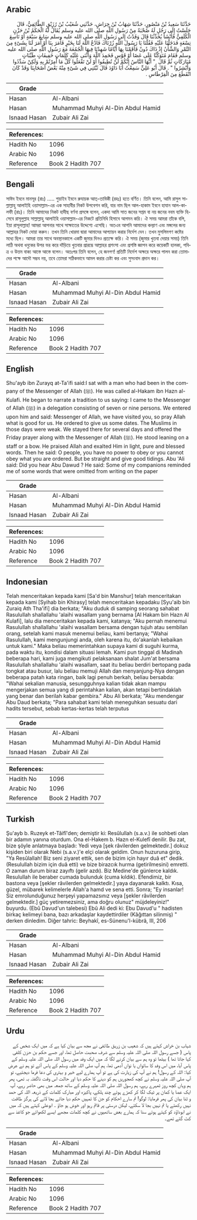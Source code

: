 ## Arabic


<div dir="rtl" lang="ar" style={{fontSize:'larger',backgroundColor:'#f8f9fa',padding:20}}>
حَدَّثَنَا سَعِيدُ بْنُ مَنْصُورٍ، حَدَّثَنَا شِهَابُ بْنُ خِرَاشٍ، حَدَّثَنِي شُعَيْبُ بْنُ رُزَيْقٍ الطَّائِفِيُّ، قَالَ جَلَسْتُ إِلَى رَجُلٍ لَهُ صُحْبَةٌ مِنْ رَسُولِ اللَّهِ صلى الله عليه وسلم يُقَالُ لَهُ الْحَكَمُ بْنُ حَزْنٍ الْكُلَفِيُّ فَأَنْشَأَ يُحَدِّثُنَا قَالَ وَفَدْتُ إِلَى رَسُولِ اللَّهِ صلى الله عليه وسلم سَابِعَ سَبْعَةٍ أَوْ تَاسِعَ تِسْعَةٍ فَدَخَلْنَا عَلَيْهِ فَقُلْنَا يَا رَسُولَ اللَّهِ زُرْنَاكَ فَادْعُ اللَّهَ لَنَا بِخَيْرٍ فَأَمَرَ بِنَا أَوْ أَمَرَ لَنَا بِشَىْءٍ مِنَ التَّمْرِ وَالشَّأْنُ إِذْ ذَاكَ دُونٌ فَأَقَمْنَا بِهَا أَيَّامًا شَهِدْنَا فِيهَا الْجُمُعَةَ مَعَ رَسُولِ اللَّهِ صلى الله عليه وسلم فَقَامَ مُتَوَكِّئًا عَلَى عَصًا أَوْ قَوْسٍ فَحَمِدَ اللَّهَ وَأَثْنَى عَلَيْهِ كَلِمَاتٍ خَفِيفَاتٍ طَيِّبَاتٍ مُبَارَكَاتٍ ثُمَّ قَالَ ‏ "‏ أَيُّهَا النَّاسُ إِنَّكُمْ لَنْ تُطِيقُوا أَوْ لَنْ تَفْعَلُوا كُلَّ مَا أُمِرْتُمْ بِهِ وَلَكِنْ سَدِّدُوا وَأَبْشِرُوا ‏"‏ ‏.‏ قَالَ أَبُو عَلِيٍّ سَمِعْتُ أَبَا دَاوُدَ قَالَ ثَبَّتَنِي فِي شَىْءٍ مِنْهُ بَعْضُ أَصْحَابِنَا وَقَدْ كَانَ انْقَطَعَ مِنَ الْقِرْطَاسِ ‏.‏
</div>
<div style={{backgroundColor:'#f8f9fa',padding:20, marginBottom: 10}}><table> <thead> <tr> <th>Grade</th> <th></th> </tr> </thead> <tbody> <tr><td>Hasan</td><td>Al-Albani</td></tr><tr><td>Hasan</td><td>Muhammad Muhyi Al-Din Abdul Hamid</td></tr><tr><td>Isnaad Hasan</td><td>Zubair Ali Zai</td></tr></tbody></table><table> <thead> <tr> <th>References:</th> <th></th> </tr> </thead> <tbody><tr><td>Hadith No</td><td>1096</td></tr><tr><td>Arabic No</td><td>1096</td></tr><tr><td>Reference</td><td>Book 2 Hadith 707</td></tr></tbody></table></div>

## Bengali


<div dir="ltr" lang="bn" style={{fontSize:'larger',backgroundColor:'#f8f9fa',padding:20}}>
সাঈদ ইবনে মানসূর (রাঃ) ..... শুয়াইব ইবনে রুযায়ক আত্‌-তাবিকী (রহঃ) হতে বর্ণিত। তিনি বলেন, আমি রাসুল সাল্লাল্লাহু আলাইহি ওয়াসাল্লাম-এর এক সাহাবীর নিকট উপবেশন করি, যার নাম ছিল আল-হাকাম ইবনে হাযান আল-কালফী (রাঃ)। তিনি আমাদের নিকট হাদীছ বর্ণনা প্রসঙ্গে বলেন, একদা আমি সাত জনের সপ্তম বা নয় জনের নবম ব্যক্তি হিসেবে রাসূলুল্লাহ সাল্লাল্লাহু আলাইহি ওয়াসাল্লাম-এর নিকটে প্রতিনিধি হিসাবে আগমন করি। ঐ সময় আমরা তাঁকে বলি, ইয়া রাসূলাল্লাহ! আমরা আপনার সাথে সাক্ষাতের উদ্দেশ্যে এসেছি। অতএব আপনি আমাদের কল্যাণ এবং মঙ্গলের জন্য আল্লাহর নিকট দোয়া করুন। তখন তিনি খোরমা দ্বারা আমাদের আপ্যায়ন করার নির্দেশ দেন। তখন মুসলিমগণ কষ্টের মধ্যে ছিল। আমরা তার সাথে অবস্থানকালে একটি জুমার দিনও প্রত্যক্ষ করি। ঐ সময় (জুমার খুতবা দেয়ার সময়) তিনি লাঠি অথবা ধনুকের উপর ভর করে দাঁড়িয়ে খুতবার প্রারম্ভে আল্লাহর প্রশংসা এবং প্রশস্তি জ্ঞাপন করে কয়েকটি হালকা, পবিত্র ও উত্তম বাক্য আস্তে আস্তে বলেন। অতঃপর তিনি বলেন, হে জনগণ! প্রতিটি নির্দেশ অক্ষরে অক্ষরে পালন করা তোমাদের পক্ষে আদৌ সম্ভব নয়, তবে তোমরা সঠিকভাবে আমল করার চেষ্টা কর এবং সুসংবাদ প্রদান কর।
</div>
<div style={{backgroundColor:'#f8f9fa',padding:20, marginBottom: 10}}><table> <thead> <tr> <th>Grade</th> <th></th> </tr> </thead> <tbody> <tr><td>Hasan</td><td>Al-Albani</td></tr><tr><td>Hasan</td><td>Muhammad Muhyi Al-Din Abdul Hamid</td></tr><tr><td>Isnaad Hasan</td><td>Zubair Ali Zai</td></tr></tbody></table><table> <thead> <tr> <th>References:</th> <th></th> </tr> </thead> <tbody><tr><td>Hadith No</td><td>1096</td></tr><tr><td>Arabic No</td><td>1096</td></tr><tr><td>Reference</td><td>Book 2 Hadith 707</td></tr></tbody></table></div>

## English


<div dir="ltr" lang="en" style={{fontSize:'larger',backgroundColor:'#f8f9fa',padding:20}}>
Shu'ayb ibn Zurayq at-Ta'ifi said:I sat with a man who had been in the company of the Messenger of Allah (ﷺ). He was called al-Hakam ibn Hazn al-Kulafi. He began to narrate a tradition to us saying: I came to the Messenger of Allah (ﷺ) in a delegation consisting of seven or nine persons. We entered upon him and said: Messenger of Allah, we have visited you, so pray Allah what is good for us. He ordered to give us some dates. The Muslims in those days were weak. We stayed there for several days and offered the Friday prayer along with the Messenger of Allah (ﷺ). He stood leaning on a staff or a bow. He praised Allah and exalted Him in light, pure and blessed words. Then he said: O people, you have no power to obey or you cannot obey what you are ordered. But be straight and give good tidings. Abu 'Ali said: Did you hear Abu Dawud ? He said: Some of my companions reminded me of some words that were omitted from writing on the paper
</div>
<div style={{backgroundColor:'#f8f9fa',padding:20, marginBottom: 10}}><table> <thead> <tr> <th>Grade</th> <th></th> </tr> </thead> <tbody> <tr><td>Hasan</td><td>Al-Albani</td></tr><tr><td>Hasan</td><td>Muhammad Muhyi Al-Din Abdul Hamid</td></tr><tr><td>Isnaad Hasan</td><td>Zubair Ali Zai</td></tr></tbody></table><table> <thead> <tr> <th>References:</th> <th></th> </tr> </thead> <tbody><tr><td>Hadith No</td><td>1096</td></tr><tr><td>Arabic No</td><td>1096</td></tr><tr><td>Reference</td><td>Book 2 Hadith 707</td></tr></tbody></table></div>

## Indonesian


<div dir="ltr" lang="id" style={{fontSize:'larger',backgroundColor:'#f8f9fa',padding:20}}>
Telah menceritakan kepada kami [Sa'd bin Manshur] telah menceritakan kepada kami [Syihab bin Khirasy] telah menceritakan kepadaku [Syu'aib bin Zuraiq Ath Tha'ifi] dia berkata; "Aku duduk di samping seorang sahabat Rasulullah shallallahu 'alaihi wasallam yang bernama [Al Hakam bin Hazn Al Kulafi], lalu dia menceritakan kepada kami, katanya; "Aku pernah menemui Rasulullah shallallahu 'alaihi wasallam bersama dengan tujuh atau sembilan orang, setelah kami masuk menemui beliau, kami bertanya; "Wahai Rasulullah, kami mengunjungi anda, oleh karena itu, do'akanlah kebaikan untuk kami." Maka beliau memerintahkan supaya kami di suguhi kurma, pada waktu itu, kondisi dalam situasi lemah. Kami pun tinggal di Madinah beberapa hari, kami juga mengikuti pelaksanaan shalat Jum'at bersama Rasulullah shallallahu 'alaihi wasallam, saat itu beliau berdiri bertopang pada tongkat atau busur, lalu beliau memuji Allah dan menyanjung-Nya dengan beberapa patah kata ringan, baik lagi penuh berkah, beliau bersabda: "Wahai sekalian manusia, sesungguhnya kalian tidak akan mampu mengerjakan semua yang di perintahkan kalian, akan tetapi bertindaklah yang benar dan berilah kabar gembira." Abu Ali berkata; "Aku mendengar Abu Daud berkata; "Para sahabat kami telah meneguhkan sesuatu dari hadits tersebut, sebab kertas-kertas telah terputus
</div>
<div style={{backgroundColor:'#f8f9fa',padding:20, marginBottom: 10}}><table> <thead> <tr> <th>Grade</th> <th></th> </tr> </thead> <tbody> <tr><td>Hasan</td><td>Al-Albani</td></tr><tr><td>Hasan</td><td>Muhammad Muhyi Al-Din Abdul Hamid</td></tr><tr><td>Isnaad Hasan</td><td>Zubair Ali Zai</td></tr></tbody></table><table> <thead> <tr> <th>References:</th> <th></th> </tr> </thead> <tbody><tr><td>Hadith No</td><td>1096</td></tr><tr><td>Arabic No</td><td>1096</td></tr><tr><td>Reference</td><td>Book 2 Hadith 707</td></tr></tbody></table></div>

## Turkish


<div dir="ltr" lang="tr" style={{fontSize:'larger',backgroundColor:'#f8f9fa',padding:20}}>
Şu'ayb b. Ruzeyk et-Tâifî'den; demiştir ki: Resûlullah (s.a.v.) ile sohbeti olan bir adamın yanına oturdum. Ona el-Hakem b. Hazn el-Kulefî denilir. Bu zat, bize şöyle anlatmaya başladı: Yedi veya [şek râvilerden gelmektedir.] dokuz kişiden biri olarak Nebi (s.a.v.)'e elçi olarak geldim. Onun huzuruna girip, "Ya Resûlallah! Biz seni ziyaret ettik, sen de bizim için hayır duâ et" dedik. (Resulullah bizim için duâ etti) ve bize birazcık hurma (getirilmesini) emretti. O zaman durum biraz zayıftı (gelir azdı). Biz Medine'de günlerce kaldık. Resulullah ile beraber cumada bulunduk (cuma kıldık). Efendimiz, bir bastona veya [şekler râvilerden gelmektedir.] yaya dayanarak kalktı. Kısa, güzel, mübarek kelimelerle Allah'a hamd ve sena etti. Sonra; "Ey insanlar! Siz emrolunduğunuz herşeyi yapamazsınız veya [şekler râvilerden gelmektedir.] güç yetiremezsiniz, ama doğru olunuz" müjdeleyiniz!" buyurdu. (Ebû Davud'un talebesi) Ebû Ali dedi ki: Ebu Davud'u " hadisten birkaç kelimeyi bana, bazı arkadaş­lar kaydettirdiler (Kâğıttan silinmiş) " derken dinledim. Diğer tahric: Beyhakî, es-Sünenu'l-kübrâ, III, 206
</div>
<div style={{backgroundColor:'#f8f9fa',padding:20, marginBottom: 10}}><table> <thead> <tr> <th>Grade</th> <th></th> </tr> </thead> <tbody> <tr><td>Hasan</td><td>Al-Albani</td></tr><tr><td>Hasan</td><td>Muhammad Muhyi Al-Din Abdul Hamid</td></tr><tr><td>Isnaad Hasan</td><td>Zubair Ali Zai</td></tr></tbody></table><table> <thead> <tr> <th>References:</th> <th></th> </tr> </thead> <tbody><tr><td>Hadith No</td><td>1096</td></tr><tr><td>Arabic No</td><td>1096</td></tr><tr><td>Reference</td><td>Book 2 Hadith 707</td></tr></tbody></table></div>

## Urdu


<div dir="rtl" lang="ur" style={{fontSize:'larger',backgroundColor:'#f8f9fa',padding:20}}>
شہاب بن خراش کہتے ہیں کہ شعیب بن زریق طائفی نے مجھ سے بیان کیا ہے کہ میں ایک شخص کے پاس ( جسے رسول اللہ صلی اللہ علیہ وسلم سے شرف صحبت حاصل تھا، اور جسے حکم بن حزن کلفی کہا جاتا تھا ) بیٹھا تو وہ ہم سے بیان کرنے لگا کہ میں ایک وفد میں رسول اللہ صلی اللہ علیہ وسلم کے پاس آیا، میں اس وفد کا ساتواں یا نواں آدمی تھا، ہم آپ صلی اللہ علیہ وسلم کے پاس آئے تو ہم نے عرض کیا: اللہ کے رسول! ہم نے آپ کی زیارت کی ہے تو آپ ہمارے لیے خیر و بہتری کی دعا فرما دیجئیے، تو آپ صلی اللہ علیہ وسلم نے کچھ کھجوریں ہم کو دینے کا حکم دیا اور حالت اس وقت ناگفتہ بہ تھی، پھر ہم وہاں کچھ روز ٹھہرے رہے، ہم رسول اللہ صلی اللہ علیہ وسلم کے ساتھ جمعہ میں بھی حاضر رہے، آپ ایک عصا یا کمان پر ٹیک لگا کر کھڑے ہوئے چند ہلکے، پاکیزہ اور مبارک کلمات کے ذریعہ اللہ کی حمد و ثنا بیان کی پھر فرمایا: لوگو! تم سارے احکام کو جن کا تمہیں حکم دیا جائے بجا لانے کی ہرگز طاقت نہیں رکھتے یا تم نہیں بجا لا سکتے، لیکن درستی پر قائم رہو اور خوش ہو جاؤ ۔ ابوعلی کہتے ہیں کہ میں نے ابوداؤد کو کہتے ہوئے سنا کہ ہمارے بعض ساتھیوں نے کچھ کلمات مجھے ایسے لکھوائے جو کاغذ سے کٹ گئے تھے۔
</div>
<div style={{backgroundColor:'#f8f9fa',padding:20, marginBottom: 10}}><table> <thead> <tr> <th>Grade</th> <th></th> </tr> </thead> <tbody> <tr><td>Hasan</td><td>Al-Albani</td></tr><tr><td>Hasan</td><td>Muhammad Muhyi Al-Din Abdul Hamid</td></tr><tr><td>Isnaad Hasan</td><td>Zubair Ali Zai</td></tr></tbody></table><table> <thead> <tr> <th>References:</th> <th></th> </tr> </thead> <tbody><tr><td>Hadith No</td><td>1096</td></tr><tr><td>Arabic No</td><td>1096</td></tr><tr><td>Reference</td><td>Book 2 Hadith 707</td></tr></tbody></table></div>